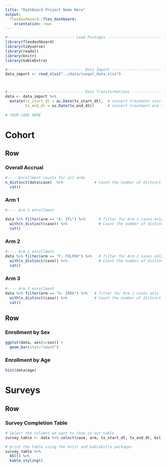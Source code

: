 ```yaml
---
title: "Dashboard Project Name Here" 
output:
  flexdashboard::flex_dashboard:
    orientation: rows
---
```


```r

#------------------------------ Load Packages ----------------------------------------
library(flexdashboard)
library(tidyverse)
library(readxl)
library(knitr)
library(kableExtra)

```

```r

#---------------------------------- Data Import ----------------------------------------
data_import <- read_xlsx("../data/isoqol_data.xlsx")



#---------------------------------- Data Transformations --------------------------------
data <- data_import %>% 
  mutate(tx_start_dt = as.Date(tx_start_dt),  # convert treatment start to date
         tx_end_dt = as.Date(tx_end_dt))      # convert treatment end to date
  
# YOUR CODE HERE


```


Cohort
================================================================================

Row {data-height=200}
--------------------------------------------------------------------------------
### <strong>Overall Accrual</strong>

```r
#---- Enrollment counts for all arms
n_distinct(data$case)  %>%              # Count the number of distinct IDs
  cat()                   
```

### Arm 1  
```r
#---- Arm 1 enrollment  

data %>% filter(arm == "A: IFL") %>%      # filter for Arm 1 cases only
  with(n_distinct(case)) %>%              # Count the number of distinct IDs
  cat()
```

### Arm 2  
```r
#---- Arm 2 enrollment  
data %>% filter(arm == "F: FOLFOX") %>%   # filter for Arm 2 cases only
  with(n_distinct(case)) %>%              # Count the number of distinct IDs
  cat()
```

### Arm 3  
```r
#---- Arm 3 enrollment  
data %>% filter(arm == "G: IROX") %>%   # filter for Arm 2 cases only
  with(n_distinct(case)) %>%            # Count the number of distinct IDs
  cat()
```


Row {data-height=800}  
--------------------------------------------------------------------------------

### Enrollment by Sex {data-width="500"}

```r
ggplot(data, aes(x=sex)) + 
  geom_bar(stat="count")
```

### Enrollment by Age {data-width="500"}

```r
hist(data$age)
```


Surveys  
================================================================================

Row
--------------------------------------------------------------------------------
### Survey Completion Table
```r
# Select the columns we want to show in our table
survey_table <- data %>% select(case, arm, tx_start_dt, tx_end_dt, bsl, mo3, mo6)

# print the table using the knitr and kableExtra packages
survey_table %>%
  kbl() %>%
  kable_styling()

```

